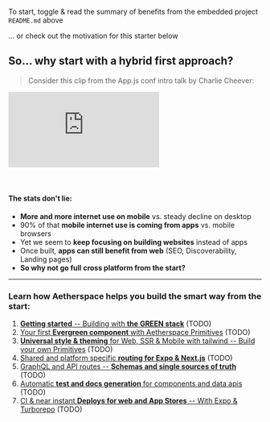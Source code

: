 
<StorybookLinkTransformer />
<StorybookFontTransformer />

<Meta title="README.md" />

<ReadMe />

To start, toggle & read the summary of benefits from the embedded project `README.md` above

... or check out the motivation for this starter below

## So... why start with a hybrid first approach?

> Consider this clip from the App.js conf intro talk by Charlie Cheever:

<div className="video-container">
    <iframe
        src="https://www.youtube.com/embed/te7bwfNsRKg?controls=0&amp;start=2641&amp;end=2748"
        title="YouTube video player"
        frameborder="0"
        allow="accelerometer; autoplay; clipboard-write; encrypted-media; gyroscope; picture-in-picture"
        allowfullscreen
    ></iframe>
</div>
<br/><br/>

#### The stats don't lie:

- **More and more internet use on mobile** vs. steady decline on desktop
- 90% of that **mobile internet use is coming from apps** vs. mobile browsers
- Yet we seem to **keep focusing on building websites** instead of apps
- Once built, **apps can still benefit from web** (SEO, Discoverability, Landing pages)
- **So why not go full cross platform from the start?**

---

### Learn how Aetherspace helps you build the smart way from the start:

1. [**Getting started** -- Building with **the GREEN stack**]() (TODO)
2. [Your first **Evergreen component** with Aetherspace Primitives]() (TODO)
3. [**Universal style & theming** for Web, SSR & Mobile with tailwind -- Build your own Primitives]() (TODO)
4. [Shared and platform specific **routing for Expo & Next.js**]() (TODO)
5. [GraphQL and API routes -- **Schemas and single sources of truth**]() (TODO)
6. [Automatic **test and docs generation** for components and data apis]() (TODO)
7. [CI & near instant **Deploys for web and App Stores** -- With Expo & Turborepo]() (TODO)



